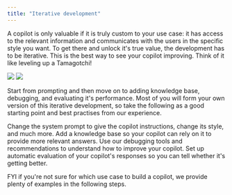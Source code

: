 ```yaml
---
title: "Iterative development"
---
```


A copilot is only valuable if it is truly custom to your use case: it has access to the relevant
information and communicates with the users in the specific style you want. To get there and unlock it's
true value, the development has to be iterative. This is the best way to see your copilot improving.
Think of it like leveling up a Tamagotchi!

<img className="block dark:hidden" src="/images/dev_cycle_light.png" />
<img className="hidden dark:block" src="/images/dev_cycle_dark.png" />

Start from prompting and then move on to adding knowledge base, debugging, and evaluating it's
performance. Most of you will form your own version of this iterative development, so take the following as
a good starting point and best practises from our experience.

<CardGroup cols={2}>
  <Card
    title="Prompting"
    icon="i-cursor"
    href="/create/prompting"
  >
    Change the system prompt to give the copilot instructions, change its style, and much more.
  </Card>
  <Card
    title="Knowledge base"
    icon="books"
    href="/create/knowledge-base"
  >
    Add a knowledge base so your copilot can rely on it to provide more relevant answers.
  </Card>
  <Card
    title="Debugging"
    icon="bug"
    href="/create/debugging"
  >
  Use our debugging tools and recommendations to understand how to improve your copilot.
  </Card>
  <Card
    title="Evaluation"
    icon="ruler"
    href="/create/evaluation"
  >
  Set up automatic evaluation of your copilot's responses so you can tell whether it's getting better.
  </Card>

</CardGroup>
  
FYI if you're not sure for which use case to build a copilot, we provide plenty of examples in the following steps. 
